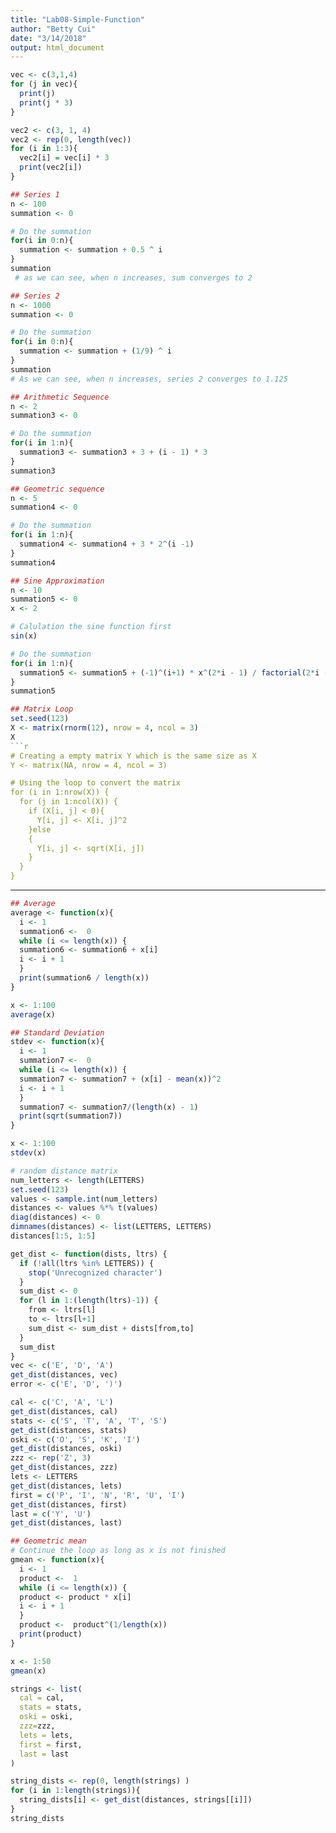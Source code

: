 ```yaml
---
title: "Lab08-Simple-Function"
author: "Betty Cui"
date: "3/14/2018"
output: html_document
---
```



```r
vec <- c(3,1,4)
for (j in vec){
  print(j)
  print(j * 3)
}
```



```r
vec2 <- c(3, 1, 4)
vec2 <- rep(0, length(vec))
for (i in 1:3){
  vec2[i] = vec[i] * 3
  print(vec2[i])
}
```


```r
## Series 1
n <- 100
summation <- 0

# Do the summation
for(i in 0:n){
  summation <- summation + 0.5 ^ i
}
summation
 # as we can see, when n increases, sum converges to 2

## Series 2
n <- 1000
summation <- 0

# Do the summation
for(i in 0:n){
  summation <- summation + (1/9) ^ i
}
summation
# As we can see, when n increases, series 2 converges to 1.125

```

```r
## Arithmetic Sequence
n <- 2
summation3 <- 0

# Do the summation
for(i in 1:n){
  summation3 <- summation3 + 3 + (i - 1) * 3
}
summation3
```

```r
## Geometric sequence
n <- 5
summation4 <- 0

# Do the summation
for(i in 1:n){
  summation4 <- summation4 + 3 * 2^(i -1)
}
summation4

```



```r
## Sine Approximation
n <- 10
summation5 <- 0
x <- 2

# Calulation the sine function first
sin(x)

# Do the summation
for(i in 1:n){
  summation5 <- summation5 + (-1)^(i+1) * x^(2*i - 1) / factorial(2*i -1)
}
summation5


```



```r
## Matrix Loop
set.seed(123)
X <- matrix(rnorm(12), nrow = 4, ncol = 3)
X
```r
# Creating a empty matrix Y which is the same size as X
Y <- matrix(NA, nrow = 4, ncol = 3)

# Using the loop to convert the matrix
for (i in 1:nrow(X)) {
  for (j in 1:ncol(X)) {
    if (X[i, j] < 0){
      Y[i, j] <- X[i, j]^2
    }else
    {
      Y[i, j] <- sqrt(X[i, j])
    }
  }
}

```
------------------------------------------------------------------------


```r
## Average
average <- function(x){
  i <- 1
  summation6 <-  0
  while (i <= length(x)) {
  summation6 <- summation6 + x[i]
  i <- i + 1
  }
  print(summation6 / length(x))
}

x <- 1:100
average(x)
```

```r
## Standard Deviation
stdev <- function(x){
  i <- 1
  summation7 <-  0
  while (i <= length(x)) {
  summation7 <- summation7 + (x[i] - mean(x))^2
  i <- i + 1
  }
  summation7 <- summation7/(length(x) - 1)
  print(sqrt(summation7))
}

x <- 1:100
stdev(x)
```

```r
# random distance matrix
num_letters <- length(LETTERS)
set.seed(123)
values <- sample.int(num_letters) 
distances <- values %*% t(values)
diag(distances) <- 0
dimnames(distances) <- list(LETTERS, LETTERS)
distances[1:5, 1:5]
```

```r
get_dist <- function(dists, ltrs) {
  if (!all(ltrs %in% LETTERS)) {
    stop('Unrecognized character')
  }
  sum_dist <- 0
  for (l in 1:(length(ltrs)-1)) {
    from <- ltrs[l]
    to <- ltrs[l+1]
    sum_dist <- sum_dist + dists[from,to]
  }
  sum_dist
}
vec <- c('E', 'D', 'A')
get_dist(distances, vec)
error <- c('E', 'D', ')')

```

```r
cal <- c('C', 'A', 'L')
get_dist(distances, cal)
stats <- c('S', 'T', 'A', 'T', 'S')
get_dist(distances, stats)
oski <- c('O', 'S', 'K', 'I')
get_dist(distances, oski)
zzz <- rep('Z', 3)
get_dist(distances, zzz)
lets <- LETTERS
get_dist(distances, lets)
first = c('P', 'I', 'N', 'R', 'U', 'I')
get_dist(distances, first)
last = c('Y', 'U')
get_dist(distances, last)

## Geometric mean
# Continue the loop as long as x is not finished
gmean <- function(x){
  i <- 1
  product <-  1
  while (i <= length(x)) {
  product <- product * x[i]
  i <- i + 1
  }
  product <-  product^(1/length(x))
  print(product)
}

x <- 1:50
gmean(x)

```

```r
strings <- list(
  cal = cal,
  stats = stats,
  oski = oski,
  zzz=zzz,
  lets = lets,
  first = first,
  last = last
)

string_dists <- rep(0, length(strings) )
for (i in 1:length(strings)){
  string_dists[i] <- get_dist(distances, strings[[i]])
}
string_dists
```